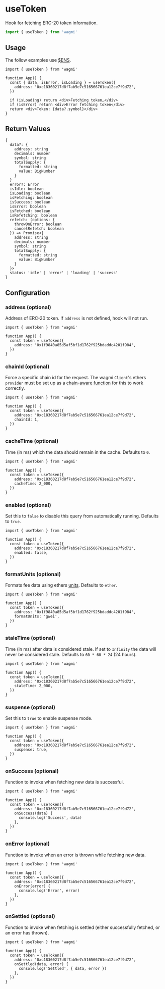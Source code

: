 # useToken

Hook for fetching ERC-20 token information.

```ts
import { useToken } from 'wagmi'
```

## Usage

The follow examples use [$ENS](https://etherscan.io/token/0xc18360217d8f7ab5e7c516566761ea12ce7f9d72).

```tsx
import { useToken } from 'wagmi'

function App() {
  const { data, isError, isLoading } = useToken({
    address: '0xc18360217d8f7ab5e7c516566761ea12ce7f9d72',
  })

  if (isLoading) return <div>Fetching token…</div>
  if (isError) return <div>Error fetching token</div>
  return <div>Token: {data?.symbol}</div>
}
```

## Return Values

```tsx
{
  data?: {
    address: string
    decimals: number
    symbol: string
    totalSupply: {
      formatted: string
      value: BigNumber
    }
  }
  error?: Error
  isIdle: boolean
  isLoading: boolean
  isFetching: boolean
  isSuccess: boolean
  isError: boolean
  isFetched: boolean
  isRefetching: boolean
  refetch: (options: {
    throwOnError: boolean
    cancelRefetch: boolean
  }) => Promise<{
    address: string
    decimals: number
    symbol: string
    totalSupply: {
      formatted: string
      value: BigNumber
    }
  }>
  status: 'idle' | 'error' | 'loading' | 'success'
}
```

## Configuration

### address (optional)

Address of ERC-20 token. If `address` is not defined, hook will not run.

```tsx {5}
import { useToken } from 'wagmi'

function App() {
  const token = useToken({
    address: '0x1f9840a85d5af5bf1d1762f925bdaddc4201f984',
  })
}
```

### chainId (optional)

Force a specific chain id for the request. The wagmi `Client`'s ethers `provider` must be set up as a [chain-aware function](/docs/client#provider-optional) for this to work correctly.

```tsx {6}
import { useToken } from 'wagmi'

function App() {
  const token = useToken({
    address: '0xc18360217d8f7ab5e7c516566761ea12ce7f9d72',
    chainId: 1,
  })
}
```

### cacheTime (optional)

Time (in ms) which the data should remain in the cache. Defaults to `0`.

```tsx {6}
import { useToken } from 'wagmi'

function App() {
  const token = useToken({
    address: '0xc18360217d8f7ab5e7c516566761ea12ce7f9d72',
    cacheTime: 2_000,
  })
}
```

### enabled (optional)

Set this to `false` to disable this query from automatically running. Defaults to `true`.

```tsx {6}
import { useToken } from 'wagmi'

function App() {
  const token = useToken({
    address: '0xc18360217d8f7ab5e7c516566761ea12ce7f9d72',
    enabled: false,
  })
}
```

### formatUnits (optional)

Formats fee data using ethers [units](https://docs.ethers.io/v5/api/utils/display-logic/#display-logic--units). Defaults to `ether`.

```tsx {6}
import { useToken } from 'wagmi'

function App() {
  const token = useToken({
    address: '0x1f9840a85d5af5bf1d1762f925bdaddc4201f984',
    formatUnits: 'gwei',
  })
}
```

### staleTime (optional)

Time (in ms) after data is considered stale. If set to `Infinity` the data will never be considered stale. Defaults to `60 * 60 * 24` (24 hours).

```tsx {6}
import { useToken } from 'wagmi'

function App() {
  const token = useToken({
    address: '0xc18360217d8f7ab5e7c516566761ea12ce7f9d72',
    staleTime: 2_000,
  })
}
```

### suspense (optional)

Set this to `true` to enable suspense mode.

```tsx {6}
import { useToken } from 'wagmi'

function App() {
  const token = useToken({
    address: '0xc18360217d8f7ab5e7c516566761ea12ce7f9d72',
    suspense: true,
  })
}
```

### onSuccess (optional)

Function to invoke when fetching new data is successful.

```tsx {6-8}
import { useToken } from 'wagmi'

function App() {
  const token = useToken({
    address: '0xc18360217d8f7ab5e7c516566761ea12ce7f9d72',
    onSuccess(data) {
      console.log('Success', data)
    },
  })
}
```

### onError (optional)

Function to invoke when an error is thrown while fetching new data.

```tsx {6-8}
import { useToken } from 'wagmi'

function App() {
  const token = useToken({
    address: '0xc18360217d8f7ab5e7c516566761ea12ce7f9d72',
    onError(error) {
      console.log('Error', error)
    },
  })
}
```

### onSettled (optional)

Function to invoke when fetching is settled (either successfully fetched, or an error has thrown).

```tsx {6-8}
import { useToken } from 'wagmi'

function App() {
  const token = useToken({
    address: '0xc18360217d8f7ab5e7c516566761ea12ce7f9d72',
    onSettled(data, error) {
      console.log('Settled', { data, error })
    },
  })
}
```
